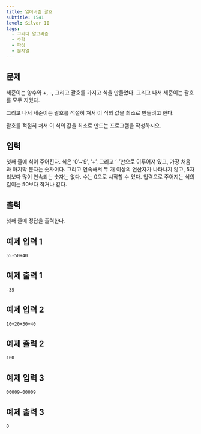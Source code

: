 ```yaml
---
title: 잃어버린 괄호
subtitle: 1541
level: Silver II
tags:
  - 그리디 알고리즘
  - 수학
  - 파싱
  - 문자열
---
```


## 문제

세준이는 양수와 +, -, 그리고 괄호를 가지고 식을 만들었다. 그리고 나서 세준이는 괄호를 모두 지웠다.

그리고 나서 세준이는 괄호를 적절히 쳐서 이 식의 값을 최소로 만들려고 한다.

괄호를 적절히 쳐서 이 식의 값을 최소로 만드는 프로그램을 작성하시오.

## 입력

첫째 줄에 식이 주어진다. 식은 ‘0’~‘9’, ‘+’, 그리고 ‘-’만으로 이루어져 있고, 가장 처음과 마지막 문자는 숫자이다. 그리고 연속해서 두 개 이상의 연산자가 나타나지 않고, 5자리보다 많이 연속되는 숫자는 없다. 수는 0으로 시작할 수 있다. 입력으로 주어지는 식의 길이는 50보다 작거나 같다.

## 출력

첫째 줄에 정답을 출력한다.

## 예제 입력 1

```
55-50+40
```

## 예제 출력 1

```
-35
```

## 예제 입력 2

```
10+20+30+40
```

## 예제 출력 2

```
100
```

## 예제 입력 3

```
00009-00009
```

## 예제 출력 3

```
0
```
